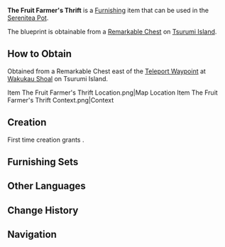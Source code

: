 {{Furnishing Infobox
|id             = 374109
|image          = Item The Fruit Farmer's Thrift.png
|category       = Outdoor Furnishing
|subcategory    = Fence
|rarity         = 3
|adeptal_energy = 60
|load           = 95
|reduced_load   = 95
|description    = A crop rack built from Otogi Wood that can be used to cultivate all kinds of fruits and vegetables.<br />Although the [[Shogunate]] gives a certain monthly subsidy to fruit farmers for the sake of supporting the local fruit industry, it is impossible to say how much [[Mora]] the farmers actually get their hands on. Some farmers are considering switching to plant cash crops that meet rigid demand.
|blueprint      = Remarkable Chest
}}
'''The Fruit Farmer's Thrift''' is a [[Furnishing]] item that can be used in the [[Serenitea Pot]].

The blueprint is obtainable from a [[Remarkable Chest]] on [[Tsurumi Island]].

==How to Obtain==
Obtained from a Remarkable Chest east of the [[Teleport Waypoint]] at [[Wakukau Shoal]] on Tsurumi Island.

<gallery hideaddbutton="true" captionalign="center">
Item The Fruit Farmer's Thrift Location.png|Map Location
Item The Fruit Farmer's Thrift Context.png|Context
</gallery>

==Creation==
First time creation grants {{Item|Trust|24|x=60}}.
{{Recipe
|type = Creation
|time = 14h
|Otogi Wood = 8
|sort = Otogi Wood
}}

==Furnishing Sets==
{{Craft Usage}}

==Other Languages==
{{Other Languages
|en      = The Fruit Farmer's Thrift
|zhs     = 「果农的勤俭」
|zhs_rm  = "Guǒnóng de Qínjiǎn"
|zht     = 「果農的勤儉」
|zht_rm  = "Guǒnóng de Qínjiǎn"
|zh_tl   = "The Hardworking Thriftyness of Fruit Farmers"
|ja      = 「果樹農家の勤勉」
|ja_rm   = "Kaju Nouka no Kinben"
|ja_tl   = 
|ko      = 「알뜰한 과수 농가」
|ko_rm   = "Altteulhan Gwasu Nongga"
|ko_tl   = 
|es      = Diligencia del agricultor
|es_tl   = 
|fr      = « L'épargne du fruiticulteur »
|fr_tl   = "The Saving of the Fruit Farmer"
|ru      = Трудолюбивый садовод
|ru_tl   = 
|th      = "ความขยันของชาวสวน"
|th_rm   = 
|th_tl   = 
|vi      = "Nông Dân Cần Kiệm"
|vi_tl   = 
|de      = „Sparsamer Obstbauer“
|de_tl   = "Thrifty Fruit Farmer"
|id      = "Petani Buah yang Hemat"
|id_tl   = "The Thrifty Fruit Farmer"
|pt      = "Labuta do Camponês"
|pt_tl   = 
}}

==Change History==
{{Change History|2.2}}

==Navigation==
{{Furnishing Navbox/Exterior|Outdoor Furnishing}}